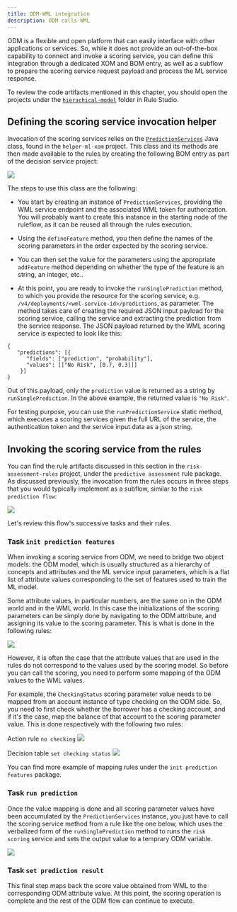 ```yaml
---
title: ODM-WML integration
description: ODM calls WML
---
```


ODM is a flexible and open platform that can easily interface with other applications or services. So, while it does not provide an out-of-the-box capability to connect and invoke a scoring service, you can define this integration through a dedicated XOM and BOM entry, as well as a subflow to prepare the scoring service request payload and process the ML service response.

To review the code artifacts mentioned in this chapter, you should open the projects under the [`hierachical-model`](https://github.com/ibm-cloud-architecture/odm-cp4a-integration/tree/master/hierarchical-model) folder in Rule Studio.

## Defining the scoring service invocation helper

Invocation of the scoring services relies on the [`PredictionServices`](https://github.com/ibm-cloud-architecture/odm-cp4a-integration/blob/master/hierarchical-model/helper-ml-xom/src/com/ibm/odm/ml/PredictionServices.java) Java class, found in the `helper-ml-xom` project. This class and its methods are then made available to the rules by creating the following BOM entry as part of the decision service project:

![](../images/helper-bom.png)

The steps to use this class are the following:

- You start by creating an instance of `PredictionServices`, providing the WML service endpoint and the associated WML token for authorization. You will probably want to create this instance in the starting node of the ruleflow, as it can be reused all through the rules execution.

- Using the `defineFeature` method, you then define the names of the scoring parameters in the order expected by the scoring service.

- You can then set the value for the parameters using the appropriate `addFeature` method depending on whether the type of the feature is an string, an integer, etc..

- At this point, you are ready to invoke the `runSinglePrediction` method, to which you provide the resource for the scoring service, e.g. `/v4/deployments/<wml-service-id>/predictions`, as parameter.
The method takes care of creating the required JSON input payload for the scoring service, calling the service and extracting the prediction from the service response. The JSON payload returned by the WML scoring service is expected to look like this:
```
{
   "predictions": [{
      "fields": ["prediction", "probability"],
      "values": [["No Risk", [0.7, 0.3]]]
    }]
}
```
Out of this payload, only the `prediction` value is returned as a string by `runSinglePrediction`. In the above example, the returned value is `"No Risk"`.

For testing purpose, you can use the `runPredictionService` static method, which executes a scoring services given the full URL of the service, the authentication token and the service input data as a json string. 

## Invoking the scoring service from the rules
You can find the rule artifacts discussed in this section in the `risk-assessment-rules` project, under the `predictive assessment` rule package.
As discussed previously, the invocation from the rules occurs in three steps that you would typically implement as a subflow, similar to the `risk prediction flow`:

![](../images/invocation-from-rules.png)

Let's review this flow's successive tasks and their rules.

### Task `init prediction features`
When invoking a scoring service from ODM, we need to bridge two object models: the ODM model, which is usually structured as a hierarchy of concepts and attributes and the ML service input parameters, which is a flat list of attribute values corresponding to the set of features used to train the ML model.

Some attribute values, in particular numbers, are the same on in the ODM world and in the WML world. In this case the initializations of the scoring parameters can be simply done by navigating to the ODM attribute, and assigning its value to the scoring parameter. This is what is done in the following rules:

![](../images/simple-mapping.png)

However, it is often the case that the attribute values that are used in the rules do not correspond to the values used by the scoring model. So before you can call the scoring, you need to perform some mapping of the ODM values to the WML values.

For example, the `CheckingStatus` scoring parameter value needs to be mapped from an account instance of type checking on the ODM side. So, you need to first check whether the borrower has a checking account, and if it's the case, map the balance of that account to the scoring parameter value. This is done respectively with the following two rules:

Action rule `no checking`
![](../images/no-checking-mapping.png)

Decision table `set checking status`
![](../images/checking-value-mapping.png)

You can find more example of mapping rules under the `init prediction features` package.

### Task `run prediction`
Once the value mapping is done and all scoring parameter values have been accumulated by the `PredictionServices` instance, you just have to call the scoring service method from a rule like the one below, which uses the verbalized form of the `runSinglePrediction` method to runs the `risk scoring` service and sets the output value to a temprary ODM variable. 

![](../images/apply-scoring.png)

### Task `set prediction result`
This final step maps back the score value obtained from WML to the corresponding ODM attribute value. At this point, the scoring operation is complete and the rest of the ODM flow can continue to execute.






